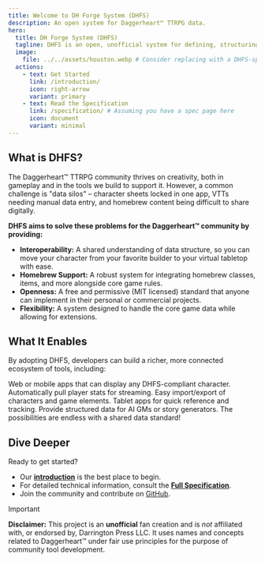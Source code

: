 ```yaml
---
title: Welcome to DH Forge System (DHFS)
description: An open system for Daggerheart™ TTRPG data.
hero:
  title: DH Forge System (DHFS)
  tagline: DHFS is an open, unofficial system for defining, structuring, and sharing player character and game data for the Daggerheart™ TTRPG. It aims to create a common language for digital tools, allowing seamless interoperability.
  image:
    file: ../../assets/houston.webp # Consider replacing with a DHFS-specific image
  actions:
    - text: Get Started
      link: /introduction/
      icon: right-arrow
      variant: primary
    - text: Read the Specification
      link: /specification/ # Assuming you have a spec page here
      icon: document
      variant: minimal
---
```



## What is DHFS?

The Daggerheart™ TTRPG community thrives on creativity, both in gameplay and in the tools we build to support it. However, a common challenge is "data silos" – character sheets locked in one app, VTTs needing manual data entry, and homebrew content being difficult to share digitally.

**DHFS aims to solve these problems for the Daggerheart™ community by providing:**

-   **Interoperability:** A shared understanding of data structure, so you can move your character from your favorite builder to your virtual tabletop with ease.
-   **Homebrew Support:** A robust system for integrating homebrew classes, items, and more alongside core game rules.
-   **Openness:** A free and permissive (MIT licensed) standard that anyone can implement in their personal or commercial projects.
-   **Flexibility:** A system designed to handle the core game data while allowing for extensions.

## What It Enables

By adopting DHFS, developers can build a richer, more connected ecosystem of tools, including:

<CardGrid>
  <Card title="Visual Character Sheets" icon="pencil">
    Web or mobile apps that can display any DHFS-compliant character.
  </Card>
  <Card title="Livestream Overlays" icon="presentation">
    Automatically pull player stats for streaming.
  </Card>
  <Card title="Virtual Tabletops" icon="laptop">
    Easy import/export of characters and game elements.
  </Card>
  <Card title="Digital Tools for In-Person Play" icon="tablet">
    Tablet apps for quick reference and tracking.
  </Card>
  <Card title="AI & Narrative Tools" icon="puzzle">
    Provide structured data for AI GMs or story generators.
  </Card>
  <Card title="And much more..." icon="rocket">
    The possibilities are endless with a shared data standard!
  </Card>
</CardGrid>

## Dive Deeper

Ready to get started?

-   Our **[introduction](/introduction/)** is the best place to begin.
-   For detailed technical information, consult the **[Full Specification](/specification)**.
-   Join the community and contribute on [GitHub](https://github.com/DH-Forge/system).

> [!IMPORTANT]
> **Disclaimer:** This project is an **unofficial** fan creation and is _not_ affiliated with, or endorsed by, Darrington Press LLC. It uses names and concepts related to Daggerheart™ under fair use principles for the purpose of community tool development.

